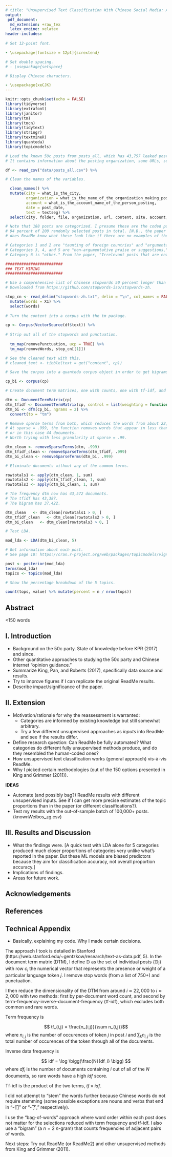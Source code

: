```yaml
---
# title: "Unsupervised Text Classification With Chinese Social Media: An Extension of King, Pan, and Roberts (2017)"
output:
 pdf_document:
  md_extension: +raw_tex
  latex_engine: xelatex
header-includes:
  
# Set 12-point font.

- \usepackage[fontsize = 12pt]{scrextend}

# Set double spacing.
# - \usepackage{setspace}

# Display Chinese characters.

- \usepackage{xeCJK}
---
```


```r
knitr::opts_chunk$set(echo = FALSE)
library(tidyverse)
library(extrafont)
library(janitor)
library(tm)
library(tmcn)
library(tidytext)
library(stringr)
library(textmineR)
library(quanteda)
library(topicmodels)
```

```r

# Load the known 50c posts from posts_all, which has 43,757 leaked posts from the Zhanggong Internet Propaganda Department.
# It contains information about the posting organization, some URLs, some account names, post date, and text of the post.

df <- read_csv("data/posts_all.csv") %>% 

# Clean the names of the variables.

  clean_names() %>% 
  mutate(city = what_is_the_city,
         organization = what_is_the_name_of_the_organization_making_posts,
         account = what_is_the_account_name_of_the_person_posting,
         date = post_date,
         text = textseg) %>% 
  select(city, folder, file, organization, url, content, site, account, date, category, text)

# Note that 188 posts are categorized. I presume these are the coded posts that the human coders agreed upon, approximately
# 94 percent of 200 randomly selected posts in total. [N.B., the paper says 93 percent.] It's strange that there are no examples of 1, 2, or 6 (other). How
# does ReadMe know what these look like if there are no examples of them?

# Categories 1 and 2 are "taunting of foreign countries" and "argumentative praise or criticism," respectively.
# Categories 3, 4, and 5 are "non-argumentative praise or suggestions," "factual reporting," and "cheerleading for China," respectively.
# Category 6 is "other." From the paper, "Irrelevant posts that are entirely personal, commercial (such as ads), jokes, or empty posts that forward information not included. This category is removed and conditioned on in all analyses in this article."

#########################
### TEXT MINING
#########################

# Use a comprehensive list of Chinese stopwords 50 percent longer than what's in the tmcn package.
# Downloaded from https://github.com/stopwords-iso/stopwords-zh.

stop_cn <- read_delim("stopwords-zh.txt", delim = "\n", col_names = FALSE) %>% 
  mutate(words = X1) %>% 
  select(words)
  
# Turn the content into a corpus with the tm package.

cp <- Corpus(VectorSource(df$text)) %>% 
  
# Strip out all of the stopwords and punctuation.
  
  tm_map(removePunctuation, ucp = TRUE) %>% 
  tm_map(removeWords, stop_cn[[1]])

# See the cleaned text with this.
# cleaned_text <- tibble(text = get("content", cp))

# Save the corpus into a quanteda corpus object in order to get bigrams.

cp_bi <- corpus(cp)

# Create document term matrices, one with counts, one with tf-idf, and one with bigrams.

dtm <- DocumentTermMatrix(cp)
dtm_tfidf <- DocumentTermMatrix(cp, control = list(weighting = function(x) weightTfIdf(x, normalize = FALSE)))
dtm_bi <- dfm(cp_bi, ngrams = 2) %>% 
  convert(to = "tm")

# Remove sparse terms from both, which reduces the words from about 22,000 to 2,000.
# At sparse = .999, the function removes words that appear in less than 1 in every 1,000 documents,
# or in this case 44 documents.
# Worth trying with less granularity at sparse = .99.

dtm_clean <- removeSparseTerms(dtm, .999)
dtm_tfidf_clean <- removeSparseTerms(dtm_tfidf, .999)
dtm_bi_clean <- removeSparseTerms(dtm_bi, .999)

# Eliminate documents without any of the common terms.

rowtotals1 <- apply(dtm_clean, 1, sum)
rowtotals2 <- apply(dtm_tfidf_clean, 1, sum)
rowtotals3 <- apply(dtm_bi_clean, 1, sum)

# The frequency dtm now has 43,572 documents.
# The tfidf has 43,387.
# The bigram has 37,422.

dtm_clean   <- dtm_clean[rowtotals1 > 0, ]
dtm_tfidf_clean   <- dtm_clean[rowtotals2 > 0, ]
dtm_bi_clean   <- dtm_clean[rowtotals3 > 0, ]

# Test LDA.

mod_lda <- LDA(dtm_bi_clean, 5)

# Get information about each post.
# See page 10: https://cran.r-project.org/web/packages/topicmodels/vignettes/topicmodels.pdf

post <- posterior(mod_lda)
terms(mod_lda)
topics <- topics(mod_lda)

# Show the percentage breakdown of the 5 topics.

count(tops, value) %>% mutate(percent = n / nrow(tops))

```

\begin{centering}
{\Large 
DRAFT

Unsupervised Text Classification With Chinese Social Media

An Extension of King, Pan, and Roberts (2017)

}
\end{centering}

## Abstract
<150 words

## I. Introduction
* Background on the 50c party. State of knowledge before KPR (2017) and since.
* Other quantitative approaches to studying the 50c party and Chinese internet “opinion guidance.”
* Summarize King, Pan, and Roberts (2017), specifically data source and results.
* Try to improve figures if I can replicate the original ReadMe results.
* Describe impact/significance of the paper.

## II. Extension

* Motivation/rationale for why the reassessment is warranted: 
  * Categories are informed by existing knowledge but still somewhat arbitrary.
  * Try a few different unsupervised approaches as *inputs* into ReadMe and see if the results differ.
* Define research question: Can ReadMe be fully automated? What categories do different fully unsupervised methods produce, and do they resembled the human-coded ones?
* How unsupervised text classification works (general approach) vis-à-vis ReadMe.
* Why I picked certain methodologies (out of the 150 options presented in King and Grimmer (2011)).

**IDEAS**

* Automate (and possibly bag?) ReadMe results with different unsupervised inputs. See if I can get more precise estimates of the topic proportions than in the paper (or different classifications?).
* Test my results with the out-of-sample batch of 100,000+ posts. (knownWeibos_zg.csv)

## III. Results and Discussion

* What the findings were. [A quick test with LDA alone for 5 categories produced much closer proportions of categories very unlike what's reported in the paper. But these ML models are biased predictors because they aim for classification accuracy, not overall proportion accuracy.]
* Implications of findings.
* Areas for future work.

## Acknowledgements

## References

\pagebreak

## Technical Appendix

* Basically, explaining my code. Why I made certain decisions.

The approach I took is detailed in Stanford (https://web.stanford.edu/~gentzkow/research/text-as-data.pdf, 5). In the document term matrix (DTM), I define $\mathbb{D}$ as the set of individual posts {$\mathbb{D}_i$} with row $c_i$ the numerical vector that represents the presence or weight of a particular language token $j$. I remove stop words (from a list of 750+) and punctuation.

I then reduce the dimensionality of the DTM from around $i \approx 22,000$ to $i \approx 2,000$ with two methods: first by per-document word count, and second by term-frequency-inverse-document-frequency (tf-idf), which excludes both common and rare words.

Term frequency is

$$ tf_{i,j} = \frac{n_{i,j}}{\sum n_{i,j}}$$
where $n_{i,j}$ is the number of occurences of token $j$ in post $i$ and $\sum_k n_{i,j}$ is the total number of occurences of the token through all of the documents.

Inverse data frequency is

$$ idf = \log \bigg(\frac{N}{df_i} \bigg) $$
where $df_i$ is the number of documents containing $i$ out of all of the $N$ documents, so rare words have a high $idf$ score.

Tf-idf is the product of the two terms, $tf \times idf$.

I did not attempt to "stem" the words further because Chinese words do not require stemming (some possible exceptions are nouns and verbs that end in "-们" or "-了," respectively).

I use the "bag-of-words" approach where word order within each post does not matter for the selections reduced with term frequency and tf-idf. I also use a "bigram" (a $n = 2$ $n$-gram) that counts frequencies of adjacent pairs of words.

Next steps: Try out ReadMe (or ReadMe2) and other unsupervised methods from King and Grimmer (2011).